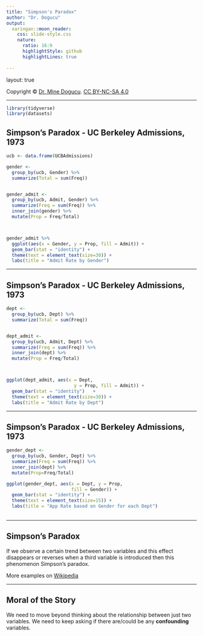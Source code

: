 ```yaml
---
title: "Simpson's Paradox"
author: "Dr. Dogucu"
output: 
  xaringan::moon_reader:
    css: slide-style.css
    nature:
      ratio: 16:9
      highlightStyle: github
      highlightLines: true
      
---
```


layout: true
  
<div class="my-header"></div>

<div class="my-footer"> 
 Copyright &copy; <a href="https://mdogucu.ics.uci.edu">Dr. Mine Dogucu</a>. <a href="https://creativecommons.org/licenses/by-nc-sa/4.0/">CC BY-NC-SA 4.0</a></div> 

---

```r
library(tidyverse)
library(datasets)
```

## Simpson's Paradox - UC Berkeley Admissions, 1973

```r
ucb <- data.frame(UCBAdmissions)

gender <-
  group_by(ucb, Gender) %>%
  summarize(Total = sum(Freq))


gender_admit <-
  group_by(ucb, Admit, Gender) %>%
  summarize(Freq = sum(Freq)) %>%
  inner_join(gender) %>%
  mutate(Prop = Freq/Total)



gender_admit %>% 
  ggplot(aes(x = Gender, y = Prop, fill = Admit)) +
  geom_bar(stat = "identity") +
  theme(text = element_text(size=30)) +
  labs(title = "Admit Rate by Gender")


```

---

## Simpson's Paradox - UC Berkeley Admissions, 1973

```r

dept <-
  group_by(ucb, Dept) %>%
  summarize(Total = sum(Freq))


dept_admit <-
  group_by(ucb, Admit, Dept) %>%
  summarize(Freq = sum(Freq)) %>%
  inner_join(dept) %>%
  mutate(Prop = Freq/Total)



ggplot(dept_admit, aes(x = Dept, 
                         y = Prop, fill = Admit)) +
  geom_bar(stat = "identity")   +
  theme(text = element_text(size=30)) +
  labs(title = "Admit Rate by Dept")


```


---

## Simpson's Paradox - UC Berkeley Admissions, 1973

```r

gender_dept <-
  group_by(ucb, Gender, Dept) %>%
  summarize(Freq = sum(Freq)) %>%
  inner_join(dept) %>%
  mutate(Prop=Freq/Total)

ggplot(gender_dept, aes(x = Dept, y = Prop, 
                        fill = Gender)) +
  geom_bar(stat = "identity") +
  theme(text = element_text(size=15)) +
  labs(title = "App Rate based on Gender for each Dept")
  
```


---

## Simpson's Paradox 

If we observe a certain trend between two variables and this effect disappears or reverses when a third variable is introduced then this phenomenon Simpson's paradox. 

More examples on [Wikipedia](https://en.wikipedia.org/wiki/Simpson%27s_paradox)

---

## Moral of the Story

We need to move beyond thinking about the relationship between just two variables. We need to keep asking if there are/could be any **confounding** variables.


